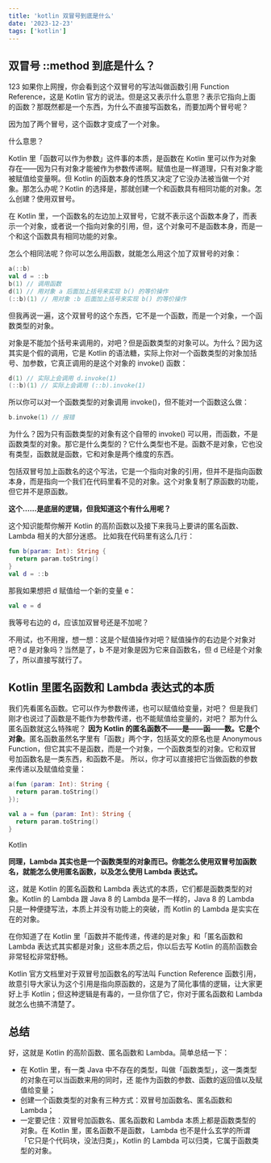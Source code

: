 ```yaml
---
title: 'kotlin 双冒号到底是什么'
date: '2023-12-23'
tags: ['kotlin']
---
```


## 双冒号 ::method 到底是什么？

123
如果你上网搜，你会看到这个双冒号的写法叫做函数引用 Function Reference，这是 Kotlin 官方的说法。但是这又表示什么意思？表示它指向上面的函数？那既然都是一个东西，为什么不直接写函数名，而要加两个冒号呢？

因为加了两个冒号，这个函数才变成了一个对象。

什么意思？

Kotlin 里「函数可以作为参数」这件事的本质，是函数在 Kotlin 里可以作为对象存在——因为只有对象才能被作为参数传递啊。赋值也是一样道理，只有对象才能被赋值给变量啊。但 Kotlin 的函数本身的性质又决定了它没办法被当做一个对象。那怎么办呢？Kotlin 的选择是，那就创建一个和函数具有相同功能的对象。怎么创建？使用双冒号。

在 Kotlin 里，一个函数名的左边加上双冒号，它就不表示这个函数本身了，而表示一个对象，或者说一个指向对象的引用，但，这个对象可不是函数本身，而是一个和这个函数具有相同功能的对象。

怎么个相同法呢？你可以怎么用函数，就能怎么用这个加了双冒号的对象：
```kotlin
a(::b)
val d = ::b
b(1) // 调用函数
d(1) // 用对象 a 后面加上括号来实现 b() 的等价操作
(::b)(1) // 用对象 :b 后面加上括号来实现 b() 的等价操作
```

但我再说一遍，这个双冒号的这个东西，它不是一个函数，而是一个对象，一个函数类型的对象。

对象是不能加个括号来调用的，对吧？但是函数类型的对象可以。为什么？因为这其实是个假的调用，它是 Kotlin 的语法糖，实际上你对一个函数类型的对象加括号、加参数，它真正调用的是这个对象的 invoke() 函数：
```kotlin
d(1) // 实际上会调用 d.invoke(1)
(::b)(1) // 实际上会调用 (::b).invoke(1)
```

所以你可以对一个函数类型的对象调用 invoke()，但不能对一个函数这么做：
```kotlin
b.invoke(1) // 报错
```

为什么？因为只有函数类型的对象有这个自带的 invoke() 可以用，而函数，不是函数类型的对象。那它是什么类型的？它什么类型也不是。函数不是对象，它也没有类型，函数就是函数，它和对象是两个维度的东西。

包括双冒号加上函数名的这个写法，它是一个指向对象的引用，但并不是指向函数本身，而是指向一个我们在代码里看不见的对象。这个对象复制了原函数的功能，但它并不是原函数。

**这个……是底层的逻辑，但我知道这个有什么用呢？**

这个知识能帮你解开 Kotlin 的高阶函数以及接下来我马上要讲的匿名函数、Lambda 相关的大部分迷惑。
比如我在代码里有这么几行：
```kotlin
fun b(param: Int): String {
  return param.toString()
}
val d = ::b
```
那我如果想把 d 赋值给一个新的变量 e：
```kotlin
val e = d
```
我等号右边的 d，应该加双冒号还是不加呢？

不用试，也不用搜，想一想：这是个赋值操作对吧？赋值操作的右边是个对象对吧？d 是对象吗？当然是了，b 不是对象是因为它来自函数名，但 d 已经是个对象了，所以直接写就行了。

## Kotlin 里匿名函数和 Lambda 表达式的本质
我们先看匿名函数。它可以作为参数传递，也可以赋值给变量，对吧？
但是我们刚才也说过了函数是不能作为参数传递，也不能赋值给变量的，对吧？
那为什么匿名函数就这么特殊呢？
**因为 Kotlin 的匿名函数不——是——函——数。它是个对象**。匿名函数虽然名字里有「函数」两个字，包括英文的原名也是 Anonymous Function，但它其实不是函数，而是一个对象，一个函数类型的对象。它和双冒号加函数名是一类东西，和函数不是。
所以，你才可以直接把它当做函数的参数来传递以及赋值给变量：
```kotlin
a(fun (param: Int): String {
  return param.toString()
});

val a = fun (param: Int): String {
  return param.toString()
}
```

Kotlin

**同理，Lambda 其实也是一个函数类型的对象而已。你能怎么使用双冒号加函数名，就能怎么使用匿名函数，以及怎么使用 Lambda 表达式。**

这，就是 Kotlin 的匿名函数和 Lambda 表达式的本质，它们都是函数类型的对象。Kotlin 的 Lambda 跟 Java 8 的 Lambda 是不一样的，Java 8 的 Lambda 只是一种便捷写法，本质上并没有功能上的突破，而 Kotlin 的 Lambda 是实实在在的对象。

在你知道了在 Kotlin 里「函数并不能传递，传递的是对象」和「匿名函数和 Lambda 表达式其实都是对象」这些本质之后，你以后去写 Kotlin 的高阶函数会非常轻松非常舒畅。

Kotlin 官方文档里对于双冒号加函数名的写法叫 Function Reference 函数引用，故意引导大家认为这个引用是指向原函数的，这是为了简化事情的逻辑，让大家更好上手 Kotlin；但这种逻辑是有毒的，一旦你信了它，你对于匿名函数和 Lambda 就怎么也搞不清楚了。

## 总结
好，这就是 Kotlin 的高阶函数、匿名函数和 Lambda。简单总结一下：
- 在 Kotlin 里，有一类 Java 中不存在的类型，叫做「函数类型」，这一类类型的对象在可以当函数来用的同时，还 能作为函数的参数、函数的返回值以及赋值给变量；
- 创建一个函数类型的对象有三种方式：双冒号加函数名、匿名函数和 Lambda；
- 一定要记住：双冒号加函数名、匿名函数和 Lambda 本质上都是函数类型的对象。在 Kotlin 里，匿名函数不是函数， Lambda 也不是什么玄学的所谓「它只是个代码块，没法归类」，Kotlin 的 Lambda 可以归类，它属于函数类型的对象。